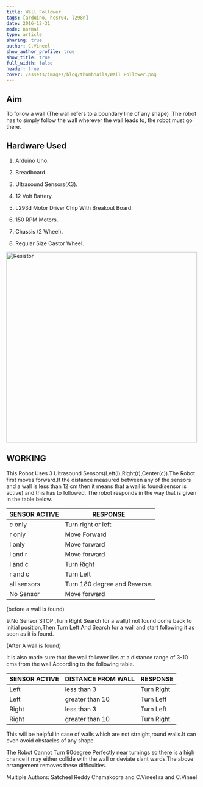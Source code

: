 ```yaml
---
title: Wall Follower
tags: [arduino, hcsr04, l298n]
date: 2016-12-31
mode: normal
type: article
sharing: true
author: C.Vineel
show_author_profile: true
show_title: true
full_width: false
header: true
cover: /assets/images/blog/thumbnails/Wall Follower.png
---
```


## Aim

To follow a wall (The wall refers to a boundary line of any shape) .The robot has to simply follow the wall wherever the wall leads to, the robot must go there.

## Hardware Used

1. Arduino Uno.

2. Breadboard.

3. Ultrasound Sensors(X3).

4. 12 Volt Battery.

5. L293d Motor Driver Chip With Breakout Board.

6. 150 RPM Motors.

7. Chassis (2 Wheel).

8. Regular Size Castor Wheel.

<Image src="/assets/images/blog/thumbnails/Wall Follower.png" alt="Resistor" width='500' height='500'>

## WORKING

This Robot Uses 3 Ultrasound Sensors(Left(l),Right(r),Center(c)).The Robot first moves forward.If the distance measured between any of the sensors and a wall is less than 12 cm then it means that a wall is found(sensor is active) and this has to followed. The robot responds in the way that is given in the table below.

| SENSOR ACTIVE | RESPONSE                     |
| ------------- | ---------------------------- |
| c only        | Turn right or left           |
| r only        | Move Forward                 |
| l only        | Move forward                 |
| l and r       | Move forward                 |
| l and c       | Turn Right                   |
| r and c       | Turn Left                    |
| all sensors   | Turn 180 degree and Reverse. |
| No Sensor     | Move forward                 |

(before a wall is found)

9.No Sensor STOP ,Turn Right Search for a wall,if not found come back to initial position,Then Turn Left And Search for a wall and start following it as soon as it is found.

(After A wall is found)

It is also made sure that the wall follower lies at a distance range of 3-10 cms from the wall According to the following table.

| SENSOR ACTIVE | DISTANCE FROM WALL | RESPONSE   |
| ------------- | ------------------ | ---------- |
| Left          | less than 3        | Turn Right |
| Left          | greater than 10    | Turn Left  |
| Right         | less than 3        | Turn Left  |
| Right         | greater than 10    | Turn Right |

This will be helpful in case of walls which are not straight,round walls.It can even avoid obstacles of any shape.

The Robot Cannot Turn 90degree Perfectly near turnings so there is a high chance it may either collide with the wall or deviate slant wards.The above arrangement removes these difficulties.

<EmbedItem url="https://www.youtube.com/embed/D0oTSD_81vU" />

Multiple Authors: Satcheel Reddy Chamakoora and C.Vineel
ra and C.Vineel
